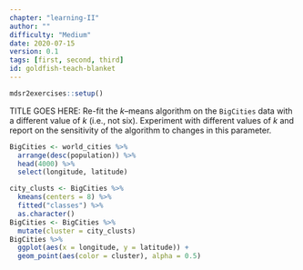 ```yaml
---
chapter: "learning-II"
author: ""
difficulty: "Medium"
date: 2020-07-15 
version: 0.1
tags: [first, second, third]
id: goldfish-teach-blanket
---
```


```r
mdsr2exercises::setup()
```

TITLE GOES HERE: Re-fit the $k$--means algorithm on the `BigCities` data with a different value of $k$ (i.e., not six). Experiment with different values of $k$ and report on the sensitivity of the algorithm to changes in this parameter. 

<!--begin-answer-->
```r
BigCities <- world_cities %>%
  arrange(desc(population)) %>%
  head(4000) %>%
  select(longitude, latitude)

city_clusts <- BigCities %>%
  kmeans(centers = 8) %>%
  fitted("classes") %>%
  as.character()
BigCities <- BigCities %>% 
  mutate(cluster = city_clusts)
BigCities %>% 
  ggplot(aes(x = longitude, y = latitude)) +
  geom_point(aes(color = cluster), alpha = 0.5)
```
<!--end-answer-->


